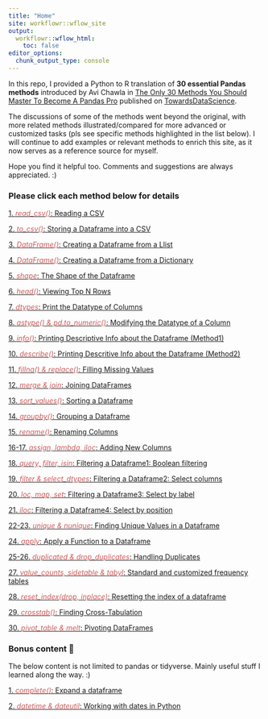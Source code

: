 ```yaml
---
title: "Home"
site: workflowr::wflow_site
output:
  workflowr::wflow_html:
    toc: false
editor_options:
  chunk_output_type: console
---
```


In this repo, I provided a Python to R translation of **30 essential Pandas methods** introduced by Avi Chawla in [The Only 30 Methods You Should Master To Become A Pandas Pro](https://towardsdatascience.com/the-only-30-methods-you-should-master-to-become-a-pandas-pro-749795084bb2) published on [TowardsDataScience](https://towardsdatascience.com/). 


The discussions of some of the methods went beyond the original, with more related methods illustrated/compared for more advanced or customized tasks (pls see specific methods highlighted in the list below). I will continue to add examples or relevant methods to enrich this site, as it now serves as a reference source for myself. 

Hope you find it helpful too. Comments and suggestions are always appreciated. :)


### Please click each method below for details    



[1. <span style="color:indianred">*read_csv()*</span>: Reading a CSV](method1-read-a-csv.html)

[2. <span style="color:indianred">*to_csv()*</span>: Storing a Dataframe into a CSV](method2-store-a-dataframe.html)

[3. <span style="color:indianred">*DataFrame()*</span>: Creating a Dataframe from a Llist](method3-create-a-dataframe-from-a-list.html)

[4. <span style="color:indianred">*DataFrame()*</span>: Creating a Dataframe from a Dictionary](method4-create-a-dataframe-from-a-dictionary.html)

[5. <span style="color:indianred">*shape*</span>: The Shape of the Dataframe](method5-the-shape-of-the-dataframe.html)

[6. <span style="color:indianred">*head()*</span>: Viewing Top N Rows](method6-viewing-top-n-rows.html)

[7. <span style="color:indianred">*dtypes*</span>: Print the Datatype of Columns](method7-print-the-datatype-of-columns.html)

[8. <span style="color:indianred">*astype() & pd.to_numeric()*</span>: Modifying the Datatype of a Column](method8-modify-the-datatype-of-a-column.html)

[9. <span style="color:indianred">*info()*</span>: Printing Descriptive Info about the Dataframe (Method1)](method9-print-descriptive-info-about-the-dataframe1.html)

[10. <span style="color:indianred">*describe()*</span>: Printing Descritive Info about the Dataframe (Method2)](method10-print-descriptive-info-about-the-dataframe2.html)

[11. <span style="color:indianred">*fillna() & replace()*</span>: Filling Missing Values](method11-filling-missing-values.html) 

[12. <span style="color:indianred">*merge & join*</span>: Joining DataFrames](method12-joining-dataframes.html)

[13. <span style="color:indianred">*sort_values()*</span>: Sorting a Dataframe](method13-sorting-a-dataframe.html)

[14. <span style="color:indianred">*groupby()*</span>: Grouping a Dataframe](method14-grouping-a-dataframe.html)

[15. <span style="color:indianred">*rename()*</span>: Renaming Columns](method15-renaming-columns.html)

[16-17. <span style="color:indianred">*assign, lambda, iloc*</span>: Adding New Columns](method16-17-adding-new-columns.html)

[18. <span style="color:indianred">*query, filter, isin*</span>: Filtering a Dataframe1: Boolean filtering](method18-filteringa-dataframe1-boolean-filtering.html)

[19. <span style="color:indianred">*filter & select_dtypes*</span>: Filtering a Dataframe2: Select columns](method19-filtering-a-dataframe2-getting-columns.html)

[20. <span style="color:indianred">*loc, map, set*</span>: Filtering a Dataframe3: Select by label](method20-filtering-a-dataframe3-select-by-label.html)

[21. <span style="color:indianred">*iloc*</span>: Filtering a Dataframe4: Select by position](method21-filtering-a-dataframe4-select-by-position.html)

[22-23. <span style="color:indianred">*unique & nunique*</span>: Finding Unique Values in a Dataframe](method22-23-finding-unique-values-in-a-dataframe.html)

[24. <span style="color:indianred">*apply*</span>: Apply a Function to a Dataframe](method24-apply-a-function-to-a-dataframe.html)

[25-26. <span style="color:indianred">*duplicated & drop_duplicates*</span>: Handling Duplicates](method25-26-handling-duplicates.html)

[27. <span style="color:indianred">*value_counts, sidetable & tabyl*</span>: Standard and customized frequency tables](method27-finding-the-distribution-of-values.html)

[28. <span style="color:indianred">*reset_index(drop, inplace)*</span>: Resetting the index of a dataframe](method28-resetting-the-index-of-a-dataframe.html)

[29. <span style="color:indianred">*crosstab()*</span>: Finding Cross-Tabulation](method29-finding-cross-tabulation.html)

[30. <span style="color:indianred">*pivot_table & melt*</span>: Pivoting DataFrames](method30-pivoting-dataframe.html)


### Bonus content 💃

The below content is not limited to pandas or tidyverse. Mainly useful stuff I learned along the way. :)

[1. <span style="color:indianred">*complete()*</span>: Expand a dataframe](bonus1-complete-all-combinations.html)

[2. <span style="color:indianred">*datetime & dateutil*</span>: Working with dates in Python](bonus2-working-with-dates-in-Python.html)


